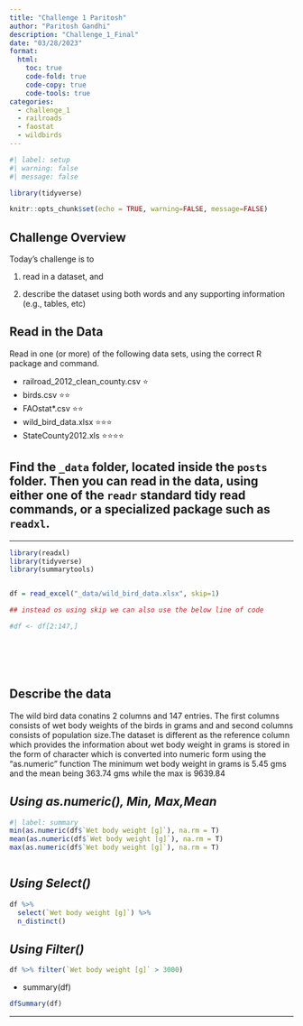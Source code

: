 ```yaml
---
title: "Challenge 1 Paritosh"
author: "Paritosh Gandhi"
description: "Challenge_1_Final"
date: "03/28/2023"
format:
  html:
    toc: true
    code-fold: true
    code-copy: true
    code-tools: true
categories:
  - challenge_1
  - railroads
  - faostat
  - wildbirds
---
```


```r
#| label: setup
#| warning: false
#| message: false

library(tidyverse)

knitr::opts_chunk$set(echo = TRUE, warning=FALSE, message=FALSE)
```

## Challenge Overview

Today's challenge is to

1)  read in a dataset, and

2)  describe the dataset using both words and any supporting information (e.g., tables, etc)

## Read in the Data

Read in one (or more) of the following data sets, using the correct R package and command.

-   railroad_2012_clean_county.csv ⭐
-   birds.csv ⭐⭐
-   FAOstat\*.csv ⭐⭐
-   wild_bird_data.xlsx ⭐⭐⭐
-   StateCounty2012.xls ⭐⭐⭐⭐

## Find the `_data` folder, located inside the `posts` folder. Then you can read in the data, using either one of the `readr` standard tidy read commands, or a specialized package such as `readxl`.

------------------------------------------------------------------------

```r
library(readxl)
library(tidyverse)
library(summarytools)


df = read_excel("_data/wild_bird_data.xlsx", skip=1)

## instead os using skip we can also use the below line of code

#df <- df[2:147,]







```

## Describe the data

The wild bird data conatins 2 columns and 147 entries. The first columns consists of wet body weights of the birds in grams and and second columns consists of population size.The dataset is different as the reference column which provides the information about wet body weight in grams is stored in the form of character which is converted into numeric form using the "as.numeric" function The minimum wet body weight in grams is 5.45 gms and the mean being 363.74 gms while the max is 9639.84

## ***Using as.numeric(), Min, Max,Mean***

```r
#| label: summary 
min(as.numeric(df$`Wet body weight [g]`), na.rm = T)
mean(as.numeric(df$`Wet body weight [g]`), na.rm = T)
max(as.numeric(df$`Wet body weight [g]`), na.rm = T)



```

## ***Using Select()***

```r
df %>% 
  select(`Wet body weight [g]`) %>% 
  n_distinct()
```

## ***Using Filter()***

```r
df %>% filter(`Wet body weight [g]` > 3000)
```

-   summary(df)

```r
dfSummary(df)
```

------------------------------------------------------------------------
